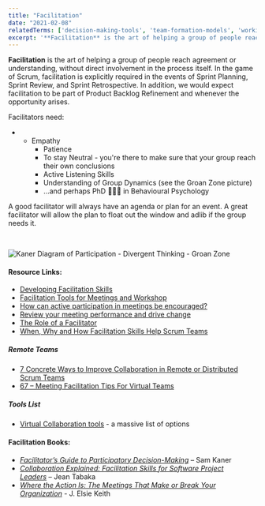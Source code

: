 ```yaml
---
title: "Facilitation"
date: "2021-02-08"
relatedTerms: ['decision-making-tools', 'team-formation-models', 'working-agreements']
excerpt: '**Facilitation** is the art of helping a group of people reach agreement or understanding,'
---
```


**Facilitation** is the art of helping a group of people reach agreement or understanding, without direct involvement in the process itself. In the game of Scrum, facilitation is explicitly required in the events of Sprint Planning, Sprint Review, and Sprint Retrospective. In addition, we would expect facilitation to be part of Product Backlog Refinement and whenever the opportunity arises.

Facilitators need:

- - Empathy
    - Patience
    - To stay Neutral - you're there to make sure that your group reach their own conclusions
    - Active Listening Skills
    - Understanding of Group Dynamics (see the Groan Zone picture)
    - ...and perhaps PhD 👩🏽‍🎓 in Behavioural Psychology

A good facilitator will always have an agenda or plan for an event. A great facilitator will allow the plan to float out the window and adlib if the group needs it.

 

![Kaner Diagram of Participation - Divergent Thinking - Groan Zone](src/content/glossary/facilitation/images/Kaner-Diagram-of-Participation-Divergent-Thinking-1024x557.jpg)

#### Resource Links:

- [Developing Facilitation Skills](https://ctb.ku.edu/en/table-of-contents/leadership/group-facilitation/facilitation-skills/main)
- [Facilitation Tools for Meetings and Workshop](https://www.seedsforchange.org.uk/tools.pdf)
- [How can active participation in meetings be encouraged?](https://www.retrium.com/blog/how-to-encourage-your-team-to-speak-up-in-meetings)
- [Review your meeting performance and drive change](https://coda.io/@elise-keith/meeting-culture-how-to-achieve-meeting-performance-excellence)
- [The Role of a Facilitator](https://www.mindtools.com/pages/article/RoleofAFacilitator.htm)
- [When, Why and How Facilitation Skills Help Scrum Teams](https://www.infoq.com/articles/facilitation-skill-scrum/)

##### Remote Teams

- [7 Concrete Ways to Improve Collaboration in Remote or Distributed Scrum Teams](https://medium.com/serious-scrum/7-concrete-ways-to-improve-collaboration-in-remote-or-distributed-scrum-teams-7940fbaed52d)
- [67 – Meeting Facilitation Tips For Virtual Teams](https://www.collaborationsuperpowers.com/67-meeting-facilitation-tips-for-remote-teams/)

##### Tools List

- [Virtual Collaboration tools](https://www.collaborationsuperpowers.com/tools/) - a massive list of options

#### Facilitation Books:

- [_Facilitator’s Guide to Participatory Decision-Making_](https://www.amazon.ca/Facilitators-Guide-Participatory-Decision-Making-Kaner/dp/1118404955/&tag=notesfromatoo-20) – Sam Kaner
- [_Collaboration Explained: Facilitation Skills for Software Project Leaders_](https://www.amazon.ca/Collaboration-Explained-Facilitation-Software-Project/dp/0321268776/&tag=notesfromatoo-20) – Jean Tabaka
- [_Where the Action Is: The Meetings That Make or Break Your Organization_](https://www.amazon.ca/Where-Action-Meetings-Break-Organization/dp/1732205221/) - J. Elsie Keith

